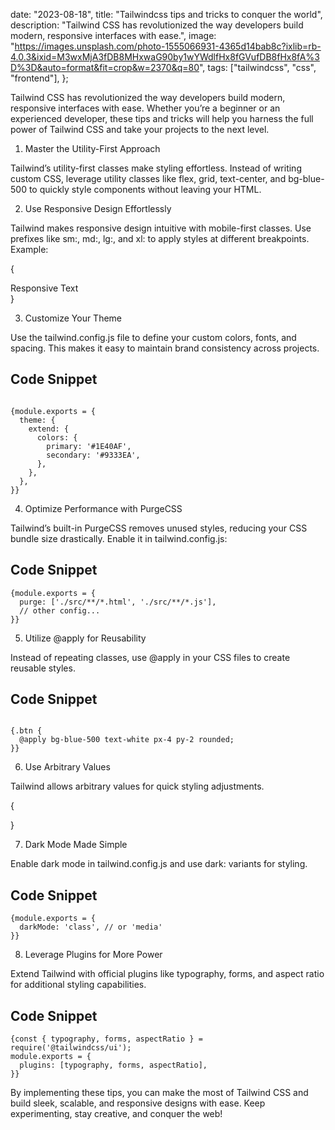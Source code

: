 

  date: "2023-08-18",
  title: "Tailwindcss tips and tricks to conquer the world",
  description:
    "Tailwind CSS has revolutionized the way developers build modern, responsive interfaces with ease.",
  image:
    "https://images.unsplash.com/photo-1555066931-4365d14bab8c?ixlib=rb-4.0.3&ixid=M3wxMjA3fDB8MHxwaG90by1wYWdlfHx8fGVufDB8fHx8fA%3D%3D&auto=format&fit=crop&w=2370&q=80",
  tags: ["tailwindcss", "css", "frontend"],
};


Tailwind CSS has revolutionized the way developers build modern, responsive interfaces with ease. Whether you’re a beginner or an experienced developer, these tips and tricks will help you harness the full power of Tailwind CSS and take your projects to the next level.

1. Master the Utility-First Approach

Tailwind’s utility-first classes make styling effortless. Instead of writing custom CSS, leverage utility classes like flex, grid, text-center, and bg-blue-500 to quickly style components without leaving your HTML.

2. Use Responsive Design Effortlessly

Tailwind makes responsive design intuitive with mobile-first classes. Use prefixes like sm:, md:, lg:, and xl: to apply styles at different breakpoints. Example:

{<div class="text-base md:text-lg lg:text-xl">Responsive Text</div>}


3. Customize Your Theme

Use the tailwind.config.js file to define your custom colors, fonts, and spacing. This makes it easy to maintain brand consistency across projects.
## Code Snippet

<CodeWindow title="BoxesContainer.tsx">

```TSX

{module.exports = {
  theme: {
    extend: {
      colors: {
        primary: '#1E40AF',
        secondary: '#9333EA',
      },
    },
  },
}}

```

</CodeWindow>

4. Optimize Performance with PurgeCSS

Tailwind’s built-in PurgeCSS removes unused styles, reducing your CSS bundle size drastically. Enable it in tailwind.config.js:
## Code Snippet

<CodeWindow title="BoxesContainer.tsx">

```TSX
{module.exports = {
  purge: ['./src/**/*.html', './src/**/*.js'],
  // other config...
}}
```

</CodeWindow>


5. Utilize @apply for Reusability

Instead of repeating classes, use @apply in your CSS files to create reusable styles.

## Code Snippet

<CodeWindow title="BoxesContainer.tsx">

```TSX

{.btn {
  @apply bg-blue-500 text-white px-4 py-2 rounded;
}}
```

</CodeWindow>


6. Use Arbitrary Values

Tailwind allows arbitrary values for quick styling adjustments.

{<div class="w-[45%] h-[200px] bg-[#ff5733]"></div>}


7. Dark Mode Made Simple

Enable dark mode in tailwind.config.js and use dark: variants for styling.
## Code Snippet

<CodeWindow title="BoxesContainer.tsx">

```TSX
{module.exports = {
  darkMode: 'class', // or 'media'
}}
```

</CodeWindow>

8. Leverage Plugins for More Power

Extend Tailwind with official plugins like typography, forms, and aspect ratio for additional styling capabilities.

## Code Snippet

<CodeWindow title="BoxesContainer.tsx">

```TSX
{const { typography, forms, aspectRatio } = require('@tailwindcss/ui');
module.exports = {
  plugins: [typography, forms, aspectRatio],
}}
```

</CodeWindow>

By implementing these tips, you can make the most of Tailwind CSS and build sleek, scalable, and responsive designs with ease. Keep experimenting, stay creative, and conquer the web!